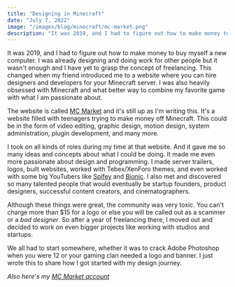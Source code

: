 ```yaml
---
title: "Designing in Minecraft"
date: "July 7, 2022"
image: "/images/blog/minecraft/mc-market.png"
description: "It was 2019, and I had to figure out how to make money to buy myself a new computer. I was already designing and doing work for other people but it wasn't enough and I have yet to grasp the concept of freelancing. This changed when my friend introduced me to a website where you can hire designers and developers for your Minecraft server. I was also heavily obsessed with Minecraft and what better way to combine my favorite game with what I am passionate about"
---
```


It was 2019, and I had to figure out how to make money to buy myself a new computer. I was already designing and doing work for other people but it wasn't enough and I have yet to grasp the concept of freelancing. This changed when my friend introduced me to a website where you can hire designers and developers for your Minecraft server. I was also heavily obsessed with Minecraft and what better way to combine my favorite game with what I am passionate about.

The website is called <a href="https://www.mc-market.org/" target="_blank">MC Market</a> and it's still up as I'm writing this. It's a website filled with teenagers trying to make money off Minecraft. This could be in the form of video editing, graphic design, motion design, system administration, plugin development, and many more.

I took on all kinds of roles during my time at that website. And it gave me so many ideas and concepts about what I could be doing. It made me even more passionate about design and programming. I made server trailers, logos, built websites, worked with Tebex/XenForo themes, and even worked with some big YouTubers like <a href="https://www.youtube.com/c/Spifey" target="_blank">Spifey</a> and <a href="https://www.youtube.com/c/BionicDanny" target="_blank">Bionic</a>. I also met and discovered so many
talented people that would eventually be startup founders, product designers, successful content creators, and cinematographers.

Although these things were great, the community was very toxic. You can't charge more than $15 for a logo or else you will be called out as a scammer or a _bad designer_. So after a year of freelancing there, I moved out and decided to work on even bigger projects like working with studios and startups.

We all had to start somewhere, whether it was to crack Adobe Photoshop when you were 12 or your gaming clan needed a logo and banner. I just wrote this to share how I got started with my design journey.

_Also here's my <a href="https://www.mc-market.org/members/198276/" target="_blank">MC Market account</a>_
